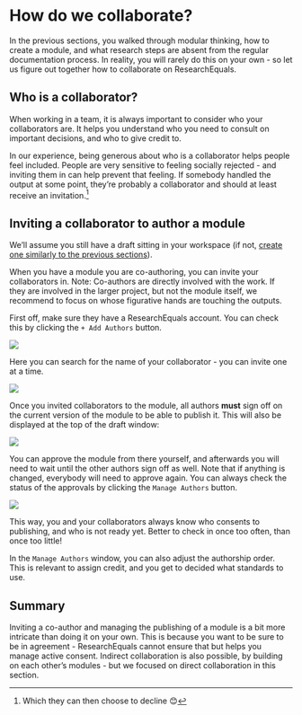 # How do we collaborate? {.unnumbered}

In the previous sections, you walked through modular thinking, how to create a module, and what research steps are absent from the regular documentation process. In reality, you will rarely do this on your own - so let us figure out together how to collaborate on ResearchEquals.

## Who is a collaborator?

When working in a team, it is always important to consider who your collaborators are. It helps you understand who you need to consult on important decisions, and who to give credit to. 

In our experience, being generous about who is a collaborator helps people feel included. People are very sensitive to feeling socially rejected - and inviting them in can help prevent that feeling. If somebody handled the output at some point, they're probably a collaborator and should at least receive an invitation.[^1]

[^1]: Which they can then choose to decline 😊

## Inviting a collaborator to author a module

:::{.callout-note}
We'll assume you still have a draft sitting in your workspace (if not, [create one similarly to the previous sections](./first-module.qmd)).
:::

When you have a module you are co-authoring, you can invite your collaborators in. Note: Co-authors are directly involved with the work. If they are involved in the larger project, but not the module itself, we recommend to focus on whose figurative hands are touching the outputs. 

First off, make sure they have a ResearchEquals account. You can check this by clicking the `+ Add Authors` button.

![](../public/Screenshot%202024-01-26%20at%2012.49.38.png)

Here you can search for the name of your collaborator - you can invite one at a time.

![](../public/Screenshot%202024-01-26%20at%2012.49.51.png)

Once you invited collaborators to the module, all authors **must** sign off on the current version of the module to be able to publish it. This will also be displayed at the top of the draft window:

![](../public/Screenshot%202024-01-26%20at%2012.51.44.png)

You can approve the module from there yourself, and afterwards you will need to wait until the other authors sign off as well. Note that if anything is changed, everybody will need to approve again. You can always check the status of the approvals by clicking the `Manage Authors` button.

![](../public/Screenshot%202024-01-26%20at%2012.52.03.png)

This way, you and your collaborators always know who consents to publishing, and who is not ready yet. Better to check in once too often, than once too little!

In the `Manage Authors` window, you can also adjust the authorship order. This is relevant to assign credit, and you get to decided what standards to use. 

## Summary

Inviting a co-author and managing the publishing of a module is a bit more intricate than doing it on your own. This is because you want to be sure to be in agreement - ResearchEquals cannot ensure that but helps you manage active consent. Indirect collaboration is also possible, by building on each other's modules - but we focused on direct collaboration in this section.